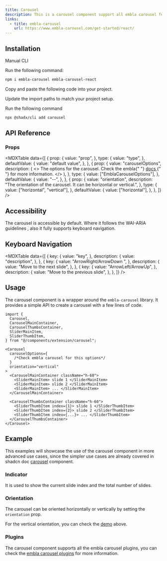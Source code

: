 ```yaml
---
title: Carousel
description: This is a carousel component support all embla carousel features.
links:
  - title: embla-carousel
    url: https://www.embla-carousel.com/get-started/react/
---
```


<ComponentPreview name="carousel-demo" />

## Installation

<Tabs defaultValue="manual">

<TabsList>
  <TabsTrigger value="manual">Manual</TabsTrigger>
  <TabsTrigger value="cli">CLI</TabsTrigger>
</TabsList>

<TabsContent value="manual">

<Steps>

<Step>Run the following command:</Step>

```bash
npm i embla-carousel embla-carousel-react
```

<Step>Copy and paste the following code into your project.</Step>

<ComponentSource name="carousel" />

<Step>Update the import paths to match your project setup.</Step>

</Steps>

</TabsContent>

<TabsContent value="cli">

<Step>Run the following command </Step>

```bash
npx @shadx/cli add carousel
```

</TabsContent>

</Tabs>

## API Reference

### Props

<MDXTable
  data={[
    {
      prop: {
        value: "prop",
      },
      type: {
        value: "type",
      },
      defaultValue: {
        value: "default value",
      },
    },
    {
      prop: {
        value: "carouselOptions",
        description: (
          <>
            The options for the carousel. Check the embla{" "}
            <a
              target="_blank"
              href="https://www.embla-carousel.com/api/options/#reference"
            >
              docs
            </a>{" "}
            for more information.
          </>
        ),
      },
      type: {
        value: ["EmblaCarouselOptions"],
      },
      defaultValue: {
        value: "--",
      },
    },
    {
      prop: {
        value: "orientation",
        description:
          "The orientation of the carousel. It can be horizontal or vertical.",
      },
      type: {
        value: ["horizontal", "vertical"],
      },
      defaultValue: {
        value: ["horizontal"],
      },
    },
  ]}
/>

## Accessibility

The carousel is accessible by default. Where it follows the WAI-ARIA guidelines , also it fully supports keyboard navigation.

## Keyboard Navigation

<MDXTable
  data={[
    {
      key: {
        value: "key",
      },
      description: {
        value: "description",
      },
    },
    {
      key: {
        value: "ArrowRight/ArrowDown ",
      },
      description: {
        value: "Move to the next slide",
      },
    },
    {
      key: {
        value: "ArrowLeft/ArrowUp",
      },
      description: {
        value: "Move to the previous slide",
      },
    },
  ]}
/>

## Usage

The carousel component is a wrapper around the `embla-carousel` library. It provides a simple API to create a carousel with a few lines of code.

```tsx
import {
  Carousel,
  CarouselMainContainer,
  CarouselThumbsContainer,
  SliderMainItem,
  SliderThumbItem,
} from "@/components/extension/carousel";
```

```tsx
<Carousel
  carouselOptions={
    /*Check embla carousel for this options*/
  }
  orientation="vertical"
>
  <CarouselMainContainer className="h-60">
    <SliderMainItem> slide 1 </SliderMainItem>
    <SliderMainItem> slide 2 </SliderMainItem>
    <SliderMainItem> ... </SliderMainItem>
  </CarouselMainContainer>

  <CarouselThumbsContainer className="h-60">
    <SliderThumbItem index={1}> slide 1 </SliderThumbItem>
    <SliderThumbItem index={2}> slide 2 </SliderThumbItem>
    <SliderThumbItem index={...}> ... </SliderThumbItem>
  </CarouselThumbsContainer>
</Carousel>
```

## Example

This examples will showcase the use of the carousel component in more advanced use cases, since the simpler use cases are already covered in shadcn doc [carousel](https://ui.shadcn.com/docs/components/carousel#examples) component.

### Indicator

It is used to show the current slide index and the total number of slides.

<ComponentPreview name="carousel-indicator" />

### Orientation

The carousel can be oriented horizontally or vertically by setting the `orientation` prop.

<ComponentPreview name="carousel-orientation" />

For the vertical orientation, you can check the [demo](#installation) above.

### Plugins

The carousel component supports all the embla carousel plugins, you can check the [embla carousel plugins](https://www.embla-carousel.com/plugins/) for more information.

<ComponentPreview name="carousel-plugin" />
